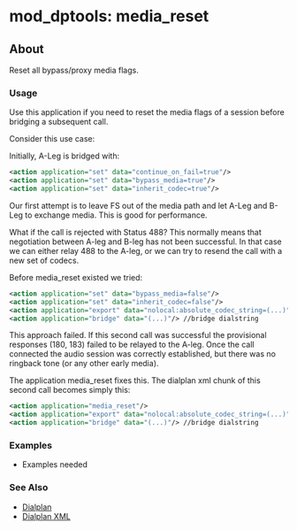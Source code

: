 
# mod_dptools: media_reset 

 

## About

Reset all bypass/proxy media flags.

### Usage

Use this application if you need to reset the media flags of a session before bridging a subsequent call.

Consider this use case:

Initially, A-Leg is bridged with:

```xml
<action application="set" data="continue_on_fail=true"/>
<action application="set" data="bypass_media=true"/>
<action application="set" data="inherit_codec=true"/>
```

Our first attempt is to leave FS out of the media path and let A-Leg and B-Leg to exchange media. This is good for performance.

What if the call is rejected with Status 488? This normally means that negotiation between A-leg and B-leg has not been successful. In that case we can either relay 488 to the A-leg, or we can try to resend the call with a new set of codecs.

Before media\_reset existed we tried:

```xml
<action application="set" data="bypass_media=false"/>
<action application="set" data="inherit_codec=false"/>
<action application="export" data="nolocal:absolute_codec_string=(...)"/> //the new set of codecs
<action application="bridge" data="(...)"/> //bridge dialstring
```

This approach failed. If this second call was successful the provisional responses (180, 183) failed to be relayed to the A-leg. Once the call connected the audio session was correctly established, but there was no ringback tone (or any other early media).

The application media\_reset fixes this. The dialplan xml chunk of this second call becomes simply this:

```xml
<action application="media_reset"/>
<action application="export" data="nolocal:absolute_codec_string=(...)"/> //the new set of codecs
<action application="bridge" data="(...)"/> //bridge dialstring
```

### Examples

* Examples needed

### See Also

* [Dialplan](../../Dialplan/index.mdx#0-about)
* [Dialplan XML](../../Dialplan/XML-Dialplan/index.mdx#about)


